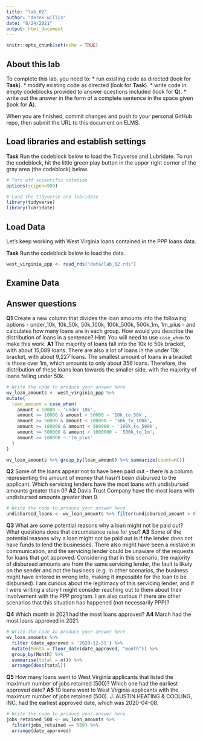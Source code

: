 ```yaml
---
title: "lab_02"
author: "derek willis"
date: "8/24/2021"
output: html_document
---
```


```r
knitr::opts_chunk$set(echo = TRUE)
```

## About this lab

To complete this lab, you need to:
* run existing code as directed (look for **Task**).
* modify existing code as directed (look for **Task**).
* write code in empty codeblocks provided to answer questions included (look for **Q**).
* write out the answer in the form of a complete sentence in the space given (look for **A**).

When you are finished, commit changes and push to your personal GitHub repo, then submit the URL to this document on ELMS.

## Load libraries and establish settings

**Task** Run the codeblock below to load the Tidyverse and Lubridate. To run the codeblock, hit the little green play button in the upper right corner of the gray area (the codeblock) below.

```r
# Turn off scientific notation
options(scipen=999)

# Load the tidyverse and lubridate
library(tidyverse)
library(lubridate)
```

## Load Data

Let's keep working with West Virginia loans contained in the PPP loans data.  

**Task** Run the codeblock below to load the data.

```r
west_virginia_ppp <- read_rds("data/lab_02.rds")
```

## Examine Data

## Answer questions

**Q1** Create a new column that divides the loan amounts into the following options - under_10k, 10k_50k, 50k_100k, 100k_500k, 500k_1m, 1m_plus - and calculates how many loans are in each group. How would you describe the distribution of loans in a sentence?
Hint: You will need to use `case_when` to make this work.
**A1** The majority of loans fall into the 10k to 50k bracket, with about 15,089 loans. There are also a lot of loans in the under 10k bracket, with about 9,227 loans. The smallest amount of loans in a bracket is those over 1m, which amounts to only about 356 loans. Therefore, the distribution of these loans lean towards the smaller side, with the majority of loans falling under 50k. 

```r
# Write the code to produce your answer here
wv_loan_amounts <- west_virginia_ppp %>%
mutate(
  loan_amount = case_when(
    amount < 10000 ~ 'under_10k',
    amount >= 10000 & amount < 50000 ~ '10k_to_50k',
    amount >= 50000 & amount < 100000 ~ '50k_to_100k',
    amount >= 100000 & amount < 500000 ~ '100k_to_500k',
    amount >= 500000 & amount < 1000000 ~ '500k_to_1m',
    amount >= 100000 ~ '1m_plus'
  )
)

wv_loan_amounts %>% group_by(loan_amount) %>% summarize(count=n())
```

**Q2** Some of the loans appear not to have been paid out - there is a column representing the amount of money that hasn't been disbursed to the applicant. Which servicing lenders have the most loans with undisbursed amounts greater than 0?
**A2** Davis Trust Company have the most loans with undisbursed amounts greater than 0.

```r
# Write the code to produce your answer here
undisbursed_loans <- wv_loan_amounts %>% filter(undisbursed_amount > 0)
```

**Q3** What are some potential reasons why a loan might not be paid out? What questions does that circumstance raise for you?
**A3** Some of the potential reasons why a loan might not be paid out is if the lender does not have funds to lend the businesses. There also might have been a mistake in communication, and the servicing lender could be unaware of the requests for loans that got approved. Considering that in this scenario, the majority of disbursed amounts are from the same servicing lender, the fault is likely on the sender and not the business (e.g. in other scenarios, the business might have entered in wrong info, making it impossible for the loan to be disbursed). I am curious about the legitimacy of this servicing lender, and if I were writing a story I might consider reaching out to them about their involvement with the PPP program. I am also curious if there are other scenarios that this situation has happened (not necessarily PPP)?


**Q4** Which month in 2021 had the most loans approved?
**A4** March had the most loans approved in 2021.

```r
# Write the code to produce your answer here
wv_loan_amounts %>% 
  filter (date_approved > '2020-12-31') %>%
  mutate(Month = floor_date(date_approved, "month")) %>%
  group_by(Month) %>%
  summarise(total = n()) %>%
  arrange(desc(total))
```

**Q5** How many loans went to West Virginia applicants that listed the maximum number of jobs retained (500)? Which one had the earliest approved date?
**A5** 10 loans went to West Virginia applicants with the maximum number of jobs retained (500). J. AUSTIN HEATING & COOLING, INC. had the earliest approved date, which was 2020-04-08.

```r
# Write the code to produce your answer here
jobs_retained_500 <- wv_loan_amounts %>%
  filter(jobs_retained == 500) %>%
  arrange(date_approved)

```

